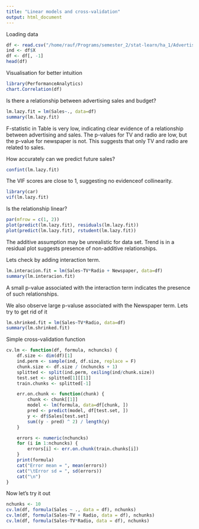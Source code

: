 ```yaml
---
title: "Linear models and cross-validation"
output: html_document
---
```


Loading data

```r
df <- read.csv("/home/rauf/Programs/semester_2/stat-learn/ha_1/Advertising.csv")
ind <- df$X
df <- df[, -1]  
head(df)
```

Visualisation for better intuition
```r
library(PerformanceAnalytics)
chart.Correlation(df)
```

Is there a relationship between advertising sales and budget?
```r
lm.lazy.fit = lm(Sales~., data=df)
summary(lm.lazy.fit)
```
F-statistic in Table is very low, indicating
clear evidence of a relationship between advertising and sales.
The p-values for TV and radio are low,
but the p-value for newspaper is not. This suggests that only TV and
radio are related to sales.

How accurately can we predict future sales?
```r
confint(lm.lazy.fit)
```

The VIF scores are close to 1, suggesting no evidenceof collinearity.
```r
library(car)
vif(lm.lazy.fit)
```

Is the relationship linear?
```r
par(mfrow = c(1, 2))
plot(predict(lm.lazy.fit), residuals(lm.lazy.fit))
plot(predict(lm.lazy.fit), rstudent(lm.lazy.fit))
```

The additive assumption may be unrealistic for data set. Trend is in a residual plot suggests presence of non-additive relationships.

Lets check by adding interaction term.
```r
lm.interacion.fit = lm(Sales~TV*Radio + Newspaper, data=df)
summary(lm.interacion.fit)
```
A small p-value associated with the interaction term indicates the presence of such
relationships. 


We also observe large p-valuse associated with the Newspaper term. Lets try to get rid of it
```r
lm.shrinked.fit = lm(Sales~TV*Radio, data=df)
summary(lm.shrinked.fit)
```

Simple cross-validation function
```r
cv.lm <- function(df, formula, nchuncks) {
    df.size <- dim(df)[1]
    ind.perm <- sample(ind, df.size, replace = F)
    chunk.size <- df.size / (nchuncks + 1)
    splitted <- split(ind.perm, ceiling(ind/chunk.size))
    test.set <- splitted[1][[1]]
    train.chunks <- splitted[-1]

    err.on.chunk <- function(chunk) {
        chunk <- chunk[[1]]
        model <- lm(formula, data=df[chunk, ])
        pred <- predict(model, df[test.set, ])
        y <- df$Sales[test.set]
        sum((y - pred) ^ 2) / length(y)
    }

    errors <- numeric(nchuncks)
    for (i in 1:nchuncks) {
        errors[i] <- err.on.chunk(train.chunks[i])
    }
    print(formula)
    cat("Error mean = ", mean(errors))
    cat("\tError sd = ", sd(errors))
    cat("\n")
}
```

Now let's try it out
```r
nchunks <- 10
cv.lm(df, formula(Sales ~ ., data = df), nchunks)
cv.lm(df, formula(Sales~TV + Radio, data = df), nchunks)
cv.lm(df, formula(Sales~TV*Radio, data = df), nchunks)
```

